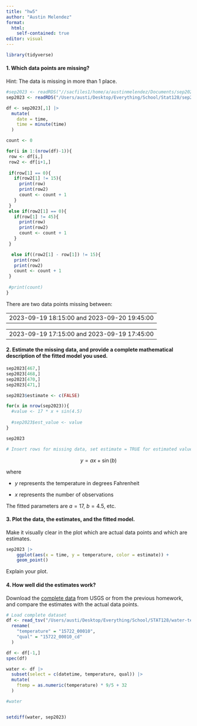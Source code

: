 ```yaml
---
title: "hw5"
author: "Austin Melendez"
format: 
  html:
    self-contained: true
editor: visual
---
```


```r
library(tidyverse)
```

#### 1. Which data points are missing?

Hint: The data is missing in more than 1 place.

```r
#sep2023 <- readRDS("//sacfiles1/home/a/austinmelendez/Documents/sep2023.rds")
sep2023 <- readRDS("/Users/austi/Desktop/Everything/School/Stat128/sep2023.rds")

df <- sep2023[,1] |>
  mutate(
    date = time,
    time = minute(time)
  )

count <- 0

for(i in 1:(nrow(df)-1)){
 row <- df[i,]
 row2 <- df[i+1,]
 
 if(row[1] == 0){
   if(row2[1] != 15){
     print(row)
     print(row2)
     count <- count + 1
   }
 }
 else if(row2[1] == 0){
   if(row[1] != 45){
     print(row)
     print(row2)
     count <- count + 1
   }
 }

  else if((row2[1] - row[1]) != 15){
   print(row)
   print(row2)
   count <- count + 1
 }
 
 #print(count)
}
```

There are two data points missing between:\

|                                             |
|--------------------------------------------:|
| 2023-09-19 18:15:00 and 2023-09-20 19:45:00 |

|                                             |
|--------------------------------------------:|
| 2023-09-19 17:15:00 and 2023-09-19 17:45:00 |

#### 2. Estimate the missing data, and provide a complete mathematical description of the fitted model you used.

```r
sep2023[467,]
sep2023[468,]
sep2023[470,]
sep2023[471,]

sep2023$estimate <- c(FALSE)

for(x in nrow(sep2023)){
  #value <- 17 * x + sin(4.5)
  
  #sep2023$est_value <- value
}

sep2023

# Insert rows for missing data, set estimate = TRUE for estimated values


```

$$
y = ax + \sin(b)
$$

where

-   $y$ represents the temperature in degrees Fahrenheit

-   $x$ represents the number of observations

The fitted parameters are $a = 17$, $b = 4.5$, etc.

#### 3. Plot the data, the estimates, and the fitted model.

Make it visually clear in the plot which are actual data points and which are estimates.

```r
sep2023 |>
    ggplot(aes(x = time, y = temperature, color = estimate)) +
    geom_point()
```

Explain your plot.

#### 4. How well did the estimates work?

Download the [complete data](https://waterdata.usgs.gov/monitoring-location/11446980/#parameterCode=00010&period=P7D&showMedian=true) from USGS or from the previous homework, and compare the estimates with the actual data points.

```r
# Load complete dataset
df <- read_tsv("/Users/austi/Desktop/Everything/School/STAT128/water-temp.txt", comment = "#") |>
  rename(
    "temperature" = "15722_00010",
    "qual" = "15722_00010_cd"
  )

df <- df[-1,]
spec(df)

water <- df |>
  subset(select = c(datetime, temperature, qual)) |>
  mutate(
    ftemp = as.numeric(temperature) * 9/5 + 32
  )

#water


setdiff(water, sep2023)

```
